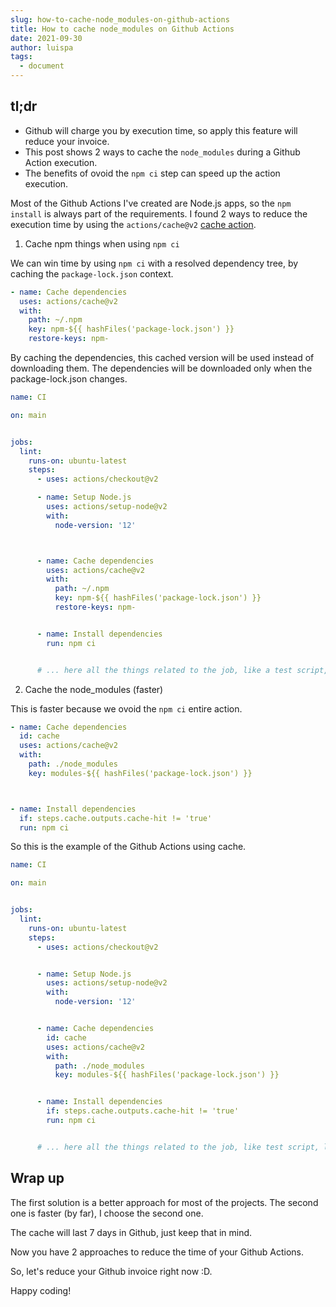 ```yaml
---
slug: how-to-cache-node_modules-on-github-actions
title: How to cache node_modules on Github Actions
date: 2021-09-30
author: luispa
tags:
  - document
---
```

## tl;dr
- Github will charge you by execution time, so apply this feature will reduce your invoice.
- This post shows 2 ways to cache the `node_modules` during a Github Action execution.
- The benefits of ovoid the `npm ci` step can speed up the action execution.

Most of the Github Actions I've created are Node.js apps, so the `npm install` is always part of the requirements. I found 2 ways to reduce the execution time by using the `actions/cache@v2` [cache action](https://github.com/actions/cache/). 

1. Cache npm things when using `npm ci`

We can win time by using `npm ci` with a resolved dependency tree, by caching the `package-lock.json` context.


```yaml
- name: Cache dependencies
  uses: actions/cache@v2
  with:
    path: ~/.npm
    key: npm-${{ hashFiles('package-lock.json') }}
    restore-keys: npm-
```

By caching the dependencies, this cached version will be used instead of downloading them. The dependencies will be downloaded only when the package-lock.json changes. 

```yaml
name: CI

on: main


jobs:
  lint:
    runs-on: ubuntu-latest
    steps:
      - uses: actions/checkout@v2

      - name: Setup Node.js
        uses: actions/setup-node@v2
        with:
          node-version: '12'



      - name: Cache dependencies
        uses: actions/cache@v2
        with:
          path: ~/.npm
          key: npm-${{ hashFiles('package-lock.json') }}
          restore-keys: npm-


      - name: Install dependencies
        run: npm ci


      # ... here all the things related to the job, like a test script, lint or deploy
```

2. Cache the node_modules (faster)

This is faster because we ovoid the `npm ci` entire action.

```yaml
- name: Cache dependencies
  id: cache
  uses: actions/cache@v2
  with:
    path: ./node_modules
    key: modules-${{ hashFiles('package-lock.json') }}



- name: Install dependencies
  if: steps.cache.outputs.cache-hit != 'true'
  run: npm ci
```

So this is the example of the Github Actions using cache.

```yaml
name: CI

on: main


jobs:
  lint:
    runs-on: ubuntu-latest
    steps:
      - uses: actions/checkout@v2


      - name: Setup Node.js
        uses: actions/setup-node@v2
        with:
          node-version: '12'


      - name: Cache dependencies
        id: cache
        uses: actions/cache@v2
        with:
          path: ./node_modules
          key: modules-${{ hashFiles('package-lock.json') }}


      - name: Install dependencies
        if: steps.cache.outputs.cache-hit != 'true'
        run: npm ci


      # ... here all the things related to the job, like test script, lint or deploy
```

## Wrap up

The first solution is a better approach for most of the projects. The second one is faster (by far), I choose the second one. 

The cache will last 7 days in Github, just keep that in mind.

Now you have 2 approaches to reduce the time of your Github Actions.

So, let's reduce your Github invoice right now :D.

Happy coding!


